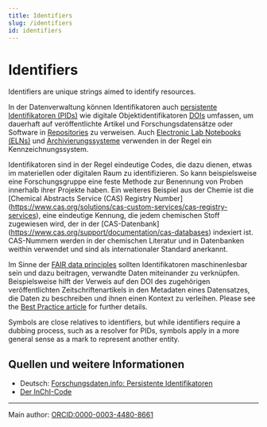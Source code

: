 ```yaml
---
title: Identifiers
slug: /identifiers
id: identifiers
---
```


# Identifiers

Identifiers are unique strings aimed to identify resources. 

In der Datenverwaltung können Identifikatoren auch [persistente Identifikatoren (PIDs)](/docs/pid) wie digitale Objektidentifikatoren [DOIs](https://www.doi.org/) umfassen, um dauerhaft auf veröffentlichte Artikel und Forschungsdatensätze oder Software in [Repositories](/docs/repositories) zu verweisen. Auch [Electronic Lab Notebooks (ELNs)](/docs/eln) und [Archivierungssysteme](/docs/data_storage) verwenden in der Regel ein Kennzeichnungssystem.

Identifikatoren sind in der Regel eindeutige Codes, die dazu dienen, etwas im materiellen oder digitalen Raum zu identifizieren. So kann beispielsweise eine Forschungsgruppe eine feste Methode zur Benennung von Proben innerhalb ihrer Projekte haben. Ein weiteres Beispiel aus der Chemie ist die [Chemical Abstracts Service (CAS) Registry Number] \(https://www.cas.org/solutions/cas-custom-services/cas-registry-services), eine eindeutige Kennung, die jedem chemischen Stoff zugewiesen wird, der in der [CAS-Datenbank] \(https://www.cas.org/support/documentation/cas-databases) indexiert ist. CAS-Nummern werden in der chemischen Literatur und in Datenbanken weithin verwendet und sind als internationaler Standard anerkannt.

Im Sinne der [FAIR data principles](docs/fair) sollten Identifikatoren maschinenlesbar sein und dazu beitragen, verwandte Daten miteinander zu verknüpfen. Beispielsweise hilft der Verweis auf den DOI des zugehörigen veröffentlichten Zeitschriftenartikels in den Metadaten eines Datensatzes, die Daten zu beschreiben und ihnen einen Kontext zu verleihen. Please see the [Best Practice article](/docs/best_practice) for further details.

Symbols are close relatives to identifiers, but while identifiers require a dubbing process, such as a resolver for PIDs, symbols apply in a more general sense as a mark to represent another entity.

## Quellen und weitere Informationen

-   Deutsch: [Forschungsdaten.info: Persistente Identifikatoren](https://forschungsdaten.info/themen/veroeffentlichen-und-archivieren/persistente-identifikatoren/)
-   [Der InChI-Code](https://doi.org/10.1021/acs.jchemed.8b00090)

* * *

Main author: [ORCID:0000-0003-4480-8661](https://orcid.org/0000-0003-4480-8661)
